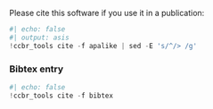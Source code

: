 
Please cite this software if you use it in a publication:

```python
#| echo: false
#| output: asis
!ccbr_tools cite -f apalike | sed -E 's/^/> /g'
```


### Bibtex entry

```python
#| echo: false
!ccbr_tools cite -f bibtex
```
